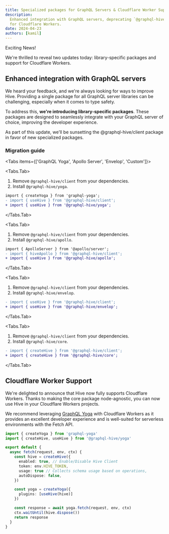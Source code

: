 ```yaml
---
title: Specialized packages for GraphQL Servers & Cloudflare Worker Support
description:
  Enhanced integration with GraphQL servers, deprecating `@graphql-hive/client` and adding support
  for Cloudflare Workers.
date: 2024-04-23
authors: [kamil]
---
```



Exciting News!

We're thrilled to reveal two updates today: library-specific packages and support for Cloudflare
Workers.

## Enhanced integration with GraphQL servers

We heard your feedback, and we're always looking for ways to improve Hive. Providing a single
package for all GraphQL server libraries can be challenging, especially when it comes to type
safety.

To address this, **we're introducing library-specific packages**. These packages are designed to
seamlessly integrate with your GraphQL server of choice, improving the developer experience.

<Callout type="warning">
  As part of this update, we'll be sunsetting the @graphql-hive/client package in favor of new
  specialized packages.
</Callout>

### Migration guide

<Tabs items={['GraphQL Yoga', 'Apollo Server', 'Envelop', 'Custom']}>

  <Tabs.Tab>

1. Remove `@graphql-hive/client` from your dependencies.
1. Install `@graphql-hive/yoga`.

```diff filename="yoga.ts"
import { createYoga } from 'graphql-yoga';
- import { useHive } from '@graphql-hive/client';
+ import { useHive } from '@graphql-hive/yoga';
```

  </Tabs.Tab>

<Tabs.Tab>

1. Remove `@graphql-hive/client` from your dependencies.
1. Install `@graphql-hive/apollo`.

```diff filename="apollo-server.ts"
import { ApolloServer } from '@apollo/server';
- import { hiveApollo } from '@graphql-hive/client';
+ import { useHive } from '@graphql-hive/apollo';
```

  </Tabs.Tab>

<Tabs.Tab>

1. Remove `@graphql-hive/client` from your dependencies.
1. Install `@graphql-hive/envelop`.

```diff filename="envelop.ts"
- import { useHive } from '@graphql-hive/client';
+ import { useHive } from '@graphql-hive/envelop';
```

  </Tabs.Tab>

<Tabs.Tab>

1. Remove `@graphql-hive/client` from your dependencies.
1. Install `@graphql-hive/core`.

```diff filename="custom-server.ts"
- import { createHive } from '@graphql-hive/client';
+ import { createHive } from '@graphql-hive/core';
```

  </Tabs.Tab>

</Tabs>

## Cloudflare Worker Support

We're delighted to announce that Hive now fully supports Cloudflare Workers. Thanks to making the
core package node-agnostic, you can now use Hive in your Cloudflare Workers projects.

We recommend leveraging [GraphQL Yoga](https://the-guild.dev/graphql/yoga-server) with Cloudflare
Workers as it provides an excellent developer experience and is well-suited for serverless
environments with the Fetch API.

```typescript filename="worker.ts"
import { createYoga } from 'graphql-yoga'
import { createHive, useHive } from '@graphql-hive/yoga'

export default {
  async fetch(request, env, ctx) {
    const hive = createHive({
      enabled: true, // Enable/Disable Hive Client
      token: env.HIVE_TOKEN,
      usage: true // Collects schema usage based on operations,
      autoDispose: false,
    })

    const yoga = createYoga({
      plugins: [useHive(hive)]
    })

    const response = await yoga.fetch(request, env, ctx)
    ctx.waitUntil(hive.dispose())
    return response
  }
}
```
